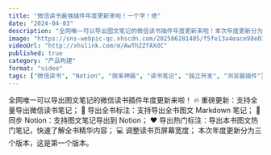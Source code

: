 ```yaml
---
title: "微信读书最强插件年度更新来啦！一个字！绝"
date: "2024-04-03"
description: "全网唯一可以导出图文笔记的微信读书插件年度更新来啦！本次年度更新分为三个版本，这是第一个版本。"
image: "https://sns-webpic-qc.xhscdn.com/202506281405/f5fe13a4eace98e03f35f5981278cb81/spectrum/1040g34o311423g356g004ajtrb8lnrk2vlvhl6g!nc_n_webp_mw_1"
videoUrl: "http://xhslink.com/m/AwThZZfAXdC"
published: true
category: "产品构建"
format: "video"
tags: ["微信读书", "Notion", "效率神器", "读书笔记", "独立开发", "浏览器插件"]
---
```


全网唯一可以导出图文笔记的微信读书插件年度更新来啦！
🔥 重磅更新：支持全量导出微信读书笔记；
📌 导出全书标注：支持导出全书图文 Markdown 笔记；
📒 同步 Notion：支持图文笔记导出到 Notion；
❤ 导出热门标注：导出本书图文热门笔记，快速了解全书精华内容；
💻 调整读书页屏幕宽度；
本次年度更新分为三个版本，这是第一个版本。 